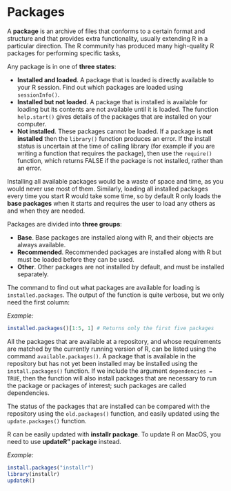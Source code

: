 # Packages

A **package** is an archive of files that conforms to a certain format and structure and that provides extra functionality, usually extending R in a particular direction. The R community has produced many high-quality R packages for performing specific tasks,

Any package is in one of **three states**:

-   **Installed and loaded**. A package that is loaded is directly available to your R session. Find out which packages are loaded using `sessionInfo()`.
-   **Installed but not loaded**. A package that is installed is available for loading but its contents are not available until it is loaded. The function `help.start()` gives details of the packages that are installed on your computer.
-   **Not installed**. These packages cannot be loaded. If a package is **not installed** then the `library()` function produces an error. If the install status is uncertain at the time of calling library (for example if you are writing a function that requires the package), then use the `require()` function, which returns FALSE if the package is not installed, rather than an error.

Installing all available packages would be a waste of space and time, as you would never use most of them. Similarly, loading all installed packages every time you start R would take some time, so by default R only loads the **base packages** when it starts and requires the user to load any others as and when they are needed.

Packages are divided into **three groups**:

-   **Base**. Base packages are installed along with R, and their objects are always available.
-   **Recommended**. Recommended packages are installed along with R but must be loaded before they can be used.
-   **Other**. Other packages are not installed by default, and must be installed separately.

The command to find out what packages are available for loading is `installed.packages`. The output of the function is quite verbose, but we only need the first column:

*Example:*

```r
installed.packages()[1:5, 1] # Returns only the first five packages
```

All the packages that are available at a repository, and whose requirements are matched by the currently running version of R, can be listed using the command `available.packages()`. A package that is available in the repository but has not yet been installed may be installed using the `install.packages()` function. If we include the argument `dependencies = TRUE`, then the function will also install packages that are necessary to run the package or packages of interest; such packages are called dependencies.

The status of the packages that are installed can be compared with the repository using the `old.packages()` function, and easily updated using the `update.packages()` function.

R can be easily updated with **installr package**. To update R on MacOS, you need to use **updateR" package** instead.

*Example:*

``` r
install.packages("installr")
library(installr)
updateR()
```
